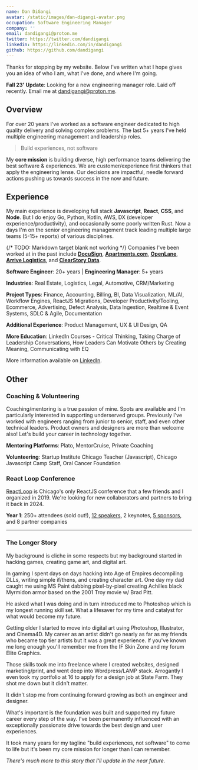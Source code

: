 ```yaml
---
name: Dan DiGangi
avatar: /static/images/dan-digangi-avatar.png
occupation: Software Engineering Manager
company: ''
email: dandigangi@proton.me
twitter: https://twitter.com/dandigangi
linkedin: https://linkedin.com/in/dandigangi
github: https://github.com/dandigangi
---
```


Thanks for stopping by my website. Below I've written what I hope gives you an idea of who I am, what I've done, and where I'm going.

**Fall 23' Update**: Looking for a new engineering manager role. Laid off recently. Email me at [dandigangi@proton.me](mailto:dandigangi@proton.me).

## Overview

For over 20 years I've worked as a software engineer dedicated to high quality delivery and solving complex problems. The last 5+ years I've held multiple engineering management and leadership roles.

> Build experiences, not software

My **core mission** is building diverse, high performance teams delivering the best software & experiences. We are customer/experience first thinkers that apply the engineering lense. Our decisions are impactful, needle forward actions pushing us towards success in the now and future.

## Experience

My main experience is developing full stack **Javascript**, **React**, **CSS**, and **Node**. But I do enjoy Go, Python, Kotlin, AWS, DX (developer experience/productivity), and occasionally some poorly written Rust. Now a days I'm on the senior engineering management track leading multiple large teams (5-15+ reports) of various disciplines.

{/* TODO: Markdown target blank not working */}
Companies I've been worked at in the past include **[DocuSign](https://www.docusign.com)**, **[Apartments.com](https://www.apartments.com)**, **[OpenLane](https://www.openlane.com)**, **[Arrive Logistics](https://arrivelogistics.com)**, and **[ClearStory Data](https://www.prnewswire.com/news-releases/alteryx-acquires-clearstory-data-to-accelerate-innovation-in-data-science-and-analytics-300825146.html)**.

**Software Engineer**: 20+ years | **Engineering Manager**: 5+ years

**Industries**: Real Estate, Logistics, Legal, Automotive, CRM/Marketing

**Project Types**: Finance, Accounting, Billing, BI, Data Visualization, ML/AI, Workflow Engines, ReactJS Migrations, Developer Productivity/Tooling, Ecommerce, Advertising, Defect Analysis, Data Ingestion, Realtime & Event Systems, SDLC & Agile, Documentation

**Additional Experience**: Product Management, UX & UI Design, QA

**More Education**: LinkedIn Courses - Critical Thinking, Taking Charge of Leadership Conversations, How Leaders Can Motivate Others by Creating Meaning, Communicating with EQ

More information available on [LinkedIn](https://www.linkedin.com/in/dandigangi).

## Other
### Coaching & Volunteering

Coaching/mentoring is a true passion of mine. Spots are available and I'm particularly interested in supporting underserved groups. Previously I've worked with engineers ranging from junior to senior, staff, and even other technical leaders. Product owners and designers are more than welcome also! Let's build your career in technology together.

<strong>Mentoring Platforms</strong>: Plato, MentorCruise, Private Coaching

<strong>Volunteering</strong>: Startup Institute Chicago Teacher (Javascript), Chicago Javascript Camp Staff, Oral Cancer Foundation

### React Loop Conference

[ReactLoop](https://2019.reactloop.com) is Chicago's only ReactJS conference that a few friends and I organized in 2019. We're looking for new collaborators and partners to bring it back in 2024.

**Year 1**: 250+ attendees (sold out!), [12 speakers](https://2019.reactloop.com/speakers), 2 keynotes, [5 sponsors](https://2019.reactloop.com/sponsors), and 8 partner companies

***

### The Longer Story
My background is cliche in some respects but my background started in hacking games, creating game art, and digital art.

In gaming I spent days on days hacking into Age of Empires decompiling DLLs, writing simple if/thens, and creating character art. One day my dad caught me using MS Paint dabbing pixel-by-pixel creating Achilles black Myrmidon armor based on the 2001 Troy movie w/ Brad Pitt.

He asked what I was doing and in turn introduced me to Photoshop which is my longest running skill set. What a lifesaver for my time and catalyst for what would become my future.

Getting older I started to move into digital art using Photoshop, Illustrator, and Cinema4D. My career as an artist didn't go nearly as far as my friends who became top tier artists but it was a great experience. If you've known me long enough you'll remember me from the IF Skin Zone and my forum Elite Graphics.

Those skills took me into freelance where I created websites, designed marketing/print, and went deep into Wordpress/LAMP stack. Arrogantly I even took my portfolio at 16 to apply for a design job at State Farm. They shot me down but it didn't matter.

It didn't stop me from continuing forward growing as both an engineer and designer.

What's important is the foundation was built and supported my future career every step of the way. I've been permanently influenced with an exceptionally passionate drive towards the best design and user experiences.

It took many years for my tagline "build experiences, not software" to come to life but it's been my core mission for longer than I can remember.

<em>There's much more to this story that I'll update in the near future.</em>
